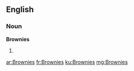 ==English==

===Noun===
'''Brownies'''

# {{plural of|Brownie}}

[[ar:Brownies]]
[[fr:Brownies]]
[[ku:Brownies]]
[[mg:Brownies]]